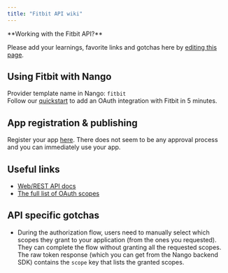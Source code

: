 ```yaml
---
title: "Fitbit API wiki"
---
```


<Info>
**Working with the Fitbit API?**

Please add your learnings, favorite links and gotchas here by
[editing this page](https://github.com/nangohq/nango/tree/master/docs/docs/providers/fitbit.md).

</Info>

## Using Fitbit with Nango[](#using-fitbit-with-nango "Direct link to Using Fitbit with Nango")

Provider template name in Nango: `fitbit`  
Follow our [quickstart](/quickstart) to add an OAuth integration with Fitbit in
5 minutes.

## App registration & publishing[](#app-registration--publishing "Direct link to App registration & publishing")

Register your app [here](https://dev.fitbit.com/apps/new/). There does not seem
to be any approval process and you can immediately use your app.

## Useful links[](#useful-links "Direct link to Useful links")

- [Web/REST API docs](https://dev.fitbit.com/build/reference/web-api/)
- [The full list of OAuth scopes](https://dev.fitbit.com/build/reference/web-api/developer-guide/application-design/#Scopes)

## API specific gotchas[](#api-specific-gotchas "Direct link to API specific gotchas")

- During the authorization flow, users need to manually select which scopes they
  grant to your application (from the ones you requested). They can complete the
  flow without granting all the requested scopes. The raw token response (which
  you can get from the Nango backend SDK) contains the `scope` key that lists
  the granted scopes.
